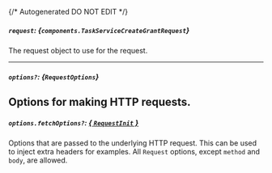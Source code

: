 {/* Autogenerated DO NOT EDIT  */}

##### `request`: *{`components.TaskServiceCreateGrantRequest`}*
The request object to use for the request.

<Collapsible openLabel={Labels.showProperties} closeLabel={Labels.hideProperties}>
  <TaskServiceCreateGrantRequest />
</Collapsible>

---
##### `options?`: *{`RequestOptions`}*
Options for making HTTP requests.
---
##### `options.fetchOptions?`: [*{ `RequestInit` }*](https://developer.mozilla.org/en-US/docs/Web/API/Request/Request#options)
Options that are passed to the underlying HTTP request. This can be used to inject extra headers for examples. All `Request` options, except `method` and `body`, are allowed.

